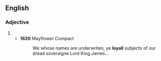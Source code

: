 ==English==

===Adjective===
{{head|en|adjective}}

# {{obsolete spelling of|en|loyal}}
#* '''1620''' Mayflower Compact
#*: We whose names are underwriten, ye '''loyall''' subjects of our dread soveraigne Lord King James...